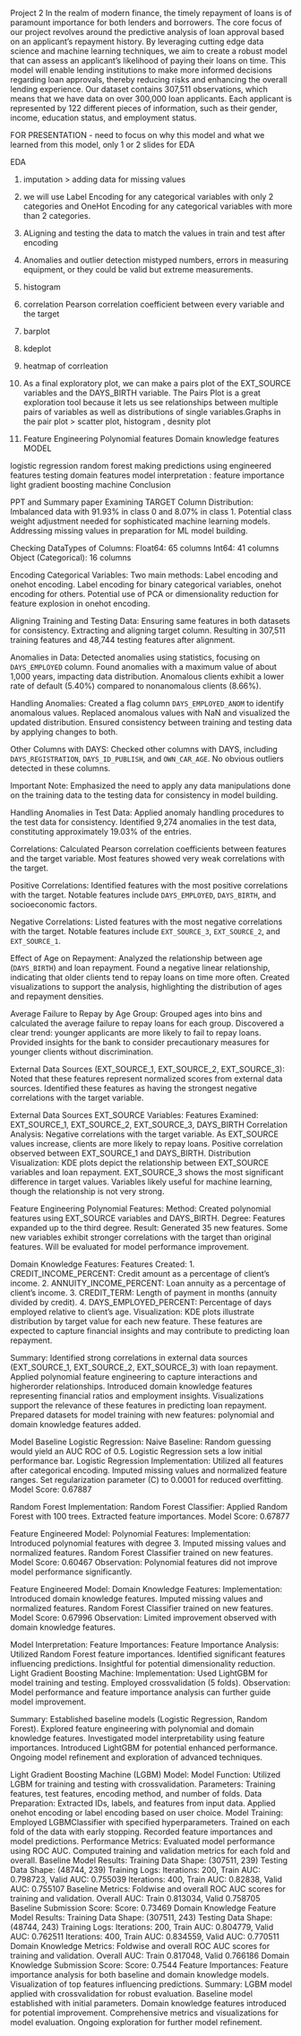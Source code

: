 Project 2
In the realm of modern finance, the timely repayment of loans is of paramount importance for both lenders and borrowers. The core focus of our project revolves around the predictive analysis of loan approval based on an applicant's repayment history. By leveraging cutting edge data science and machine learning techniques, we aim to create a robust model that can assess an applicant's likelihood of paying their loans on time. This model will enable lending institutions to make more informed decisions regarding loan approvals, thereby reducing risks and enhancing the overall lending experience.
Our dataset contains 307,511 observations, which means that we have data on over 300,000 loan applicants. Each applicant is represented by 122 different pieces of information, such as their gender, income, education status, and employment status.


FOR PRESENTATION - need to focus on why this model and what we learned from this model, only 1 or 2 slides for EDA

EDA

1. imputation > adding data for missing values
2. we will use Label Encoding for any categorical variables with only 2 categories and OneHot Encoding for any categorical 
variables with more than 2 categories.
3. ALigning and testing the data to match the values in train and test after encoding
4. Anomalies and outlier detection  mistyped numbers, errors in measuring equipment, or they could be valid but extreme measurements.
5. histogram 
6. correlation  Pearson correlation coefficient between every variable and the target 
7. barplot
8. kdeplot
9. heatmap of corrleation
10. As a final exploratory plot, we can make a pairs plot of the EXT_SOURCE variables and the DAYS_BIRTH variable.
The Pairs Plot is a great exploration tool because it lets us see relationships between multiple pairs of variables 
as well as distributions of single variables.Graphs in the pair plot > scatter plot, histogram , desnity plot 

11. Feature Engineering   Polynomial features
				  Domain knowledge features
MODEL

 logistic regression
 random forest 
 making predictions using engineered features
 testing domain features
 model interpretation : feature importance
 light gradient boosting machine
 Conclusion


PPT and Summary paper
Examining TARGET Column Distribution:
 Imbalanced data with 91.93% in class 0 and 8.07% in class 1.
 Potential class weight adjustment needed for sophisticated machine learning models.
 Addressing missing values in preparation for ML model building.

Checking DataTypes of Columns:
 Float64: 65 columns
 Int64: 41 columns
 Object (Categorical): 16 columns

Encoding Categorical Variables:
 Two main methods: Label encoding and onehot encoding.
 Label encoding for binary categorical variables, onehot encoding for others.
 Potential use of PCA or dimensionality reduction for feature explosion in onehot encoding.

Aligning Training and Testing Data:
 Ensuring same features in both datasets for consistency.
 Extracting and aligning target column.
 Resulting in 307,511 training features and 48,744 testing features after alignment.

Anomalies in Data:
 Detected anomalies using statistics, focusing on `DAYS_EMPLOYED` column.
 Found anomalies with a maximum value of about 1,000 years, impacting data distribution.
 Anomalous clients exhibit a lower rate of default (5.40%) compared to nonanomalous clients (8.66%).

Handling Anomalies:
 Created a flag column `DAYS_EMPLOYED_ANOM` to identify anomalous values.
 Replaced anomalous values with NaN and visualized the updated distribution.
 Ensured consistency between training and testing data by applying changes to both.

Other Columns with DAYS:
 Checked other columns with DAYS, including `DAYS_REGISTRATION`, `DAYS_ID_PUBLISH`, and `OWN_CAR_AGE`.
 No obvious outliers detected in these columns.

Important Note:
 Emphasized the need to apply any data manipulations done on the training data to the testing data for consistency in model building.

Handling Anomalies in Test Data:
 Applied anomaly handling procedures to the test data for consistency.
 Identified 9,274 anomalies in the test data, constituting approximately 19.03% of the entries.


Correlations:
 Calculated Pearson correlation coefficients between features and the target variable.
 Most features showed very weak correlations with the target.

Positive Correlations:
 Identified features with the most positive correlations with the target.
   Notable features include `DAYS_EMPLOYED`, `DAYS_BIRTH`, and socioeconomic factors.

Negative Correlations:
 Listed features with the most negative correlations with the target.
   Notable features include `EXT_SOURCE_3`, `EXT_SOURCE_2`, and `EXT_SOURCE_1`.

Effect of Age on Repayment:
 Analyzed the relationship between age (`DAYS_BIRTH`) and loan repayment.
 Found a negative linear relationship, indicating that older clients tend to repay loans on time more often.
 Created visualizations to support the analysis, highlighting the distribution of ages and repayment densities.

Average Failure to Repay by Age Group:
 Grouped ages into bins and calculated the average failure to repay loans for each group.
 Discovered a clear trend: younger applicants are more likely to fail to repay loans.
 Provided insights for the bank to consider precautionary measures for younger clients without discrimination.

External Data Sources (EXT_SOURCE_1, EXT_SOURCE_2, EXT_SOURCE_3):
 Noted that these features represent normalized scores from external data sources.
 Identified these features as having the strongest negative correlations with the target variable.

External Data Sources  EXT_SOURCE Variables:
 Features Examined: EXT_SOURCE_1, EXT_SOURCE_2, EXT_SOURCE_3, DAYS_BIRTH
 Correlation Analysis:
   Negative correlations with the target variable.
   As EXT_SOURCE values increase, clients are more likely to repay loans.
   Positive correlation observed between EXT_SOURCE_1 and DAYS_BIRTH.
 Distribution Visualization:
   KDE plots depict the relationship between EXT_SOURCE variables and loan repayment.
   EXT_SOURCE_3 shows the most significant difference in target values.
   Variables likely useful for machine learning, though the relationship is not very strong.



Feature Engineering  Polynomial Features:
 Method: Created polynomial features using EXT_SOURCE variables and DAYS_BIRTH.
 Degree: Features expanded up to the third degree.
 Result:
   Generated 35 new features.
   Some new variables exhibit stronger correlations with the target than original features.
   Will be evaluated for model performance improvement.

Domain Knowledge Features:
 Features Created:
  1. CREDIT_INCOME_PERCENT: Credit amount as a percentage of client's income.
  2. ANNUITY_INCOME_PERCENT: Loan annuity as a percentage of client's income.
  3. CREDIT_TERM: Length of payment in months (annuity divided by credit).
  4. DAYS_EMPLOYED_PERCENT: Percentage of days employed relative to client's age.
 Visualization:
   KDE plots illustrate distribution by target value for each new feature.
   These features are expected to capture financial insights and may contribute to predicting loan repayment.

Summary:
 Identified strong correlations in external data sources (EXT_SOURCE_1, EXT_SOURCE_2, EXT_SOURCE_3) with loan repayment.
 Applied polynomial feature engineering to capture interactions and higherorder relationships.
 Introduced domain knowledge features representing financial ratios and employment insights.
 Visualizations support the relevance of these features in predicting loan repayment.
 Prepared datasets for model training with new features: polynomial and domain knowledge features added.


Model Baseline  Logistic Regression:
 Naive Baseline:
   Random guessing would yield an AUC ROC of 0.5.
   Logistic Regression sets a low initial performance bar.
 Logistic Regression Implementation:
   Utilized all features after categorical encoding.
   Imputed missing values and normalized feature ranges.
   Set regularization parameter (C) to 0.0001 for reduced overfitting.
   Model Score: 0.67887

Random Forest Implementation:
 Random Forest Classifier:
   Applied Random Forest with 100 trees.
   Extracted feature importances.
Model Score: 0.67877

Feature Engineered Model: Polynomial Features:
 Implementation:
   Introduced polynomial features with degree 3.
   Imputed missing values and normalized features.
   Random Forest Classifier trained on new features.
   Model Score: 0.60467
 Observation:
   Polynomial features did not improve model performance significantly.

Feature Engineered Model: Domain Knowledge Features:
 Implementation:
   Introduced domain knowledge features.
   Imputed missing values and normalized features.
   Random Forest Classifier trained on new features.
   Model Score: 0.67996
 Observation:
   Limited improvement observed with domain knowledge features.

Model Interpretation: Feature Importances:
 Feature Importance Analysis:
   Utilized Random Forest feature importances.
   Identified significant features influencing predictions.
   Insightful for potential dimensionality reduction.
Light Gradient Boosting Machine:
 Implementation:
   Used LightGBM for model training and testing.
   Employed crossvalidation (5 folds).
 Observation:
   Model performance and feature importance analysis can further guide model improvement.
  
Summary:
 Established baseline models (Logistic Regression, Random Forest).
 Explored feature engineering with polynomial and domain knowledge features.
 Investigated model interpretability using feature importances.
 Introduced LightGBM for potential enhanced performance.
 Ongoing model refinement and exploration of advanced techniques.

Light Gradient Boosting Machine (LGBM) Model:
Model Function:
Utilized LGBM for training and testing with crossvalidation.
Parameters: Training features, test features, encoding method, and number of folds.
Data Preparation:
Extracted IDs, labels, and features from input data.
Applied onehot encoding or label encoding based on user choice.
Model Training:
Employed LGBMClassifier with specified hyperparameters.
Trained on each fold of the data with early stopping.
Recorded feature importances and model predictions.
Performance Metrics:
Evaluated model performance using ROC AUC.
Computed training and validation metrics for each fold and overall.
Baseline Model Results:
Training Data Shape: (307511, 239)
Testing Data Shape: (48744, 239)
Training Logs:
Iterations: 200, Train AUC: 0.798723, Valid AUC: 0.755039
Iterations: 400, Train AUC: 0.82838, Valid AUC: 0.755107
Baseline Metrics:
Foldwise and overall ROC AUC scores for training and validation.
Overall AUC: Train  0.813034, Valid  0.758705
Baseline Submission Score:
Score: 0.73469
Domain Knowledge Feature Model Results:
Training Data Shape: (307511, 243)
Testing Data Shape: (48744, 243)
Training Logs:
Iterations: 200, Train AUC: 0.804779, Valid AUC: 0.762511
Iterations: 400, Train AUC: 0.834559, Valid AUC: 0.770511
Domain Knowledge Metrics:
Foldwise and overall ROC AUC scores for training and validation.
Overall AUC: Train  0.817048, Valid  0.766186
Domain Knowledge Submission Score:
Score: 0.7544
Feature Importances:
Feature importance analysis for both baseline and domain knowledge models.
Visualization of top features influencing predictions.
Summary:
LGBM model applied with crossvalidation for robust evaluation.
Baseline model established with initial parameters.
Domain knowledge features introduced for potential improvement.
Comprehensive metrics and visualizations for model evaluation.
Ongoing exploration for further model refinement.
